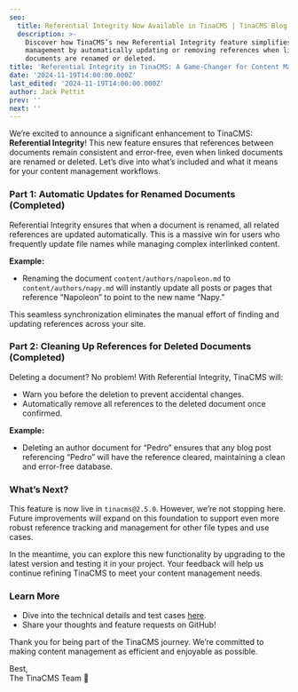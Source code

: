 ```yaml
---
seo:
  title: Referential Integrity Now Available in TinaCMS | TinaCMS Blog
  description: >-
    Discover how TinaCMS’s new Referential Integrity feature simplifies content
    management by automatically updating or removing references when linked
    documents are renamed or deleted.
title: 'Referential Integrity in TinaCMS: A Game-Changer for Content Management'
date: '2024-11-19T14:00:00.000Z'
last_edited: '2024-11-19T14:00:00.000Z'
author: Jack Pettit
prev: ''
next: ''
---
```


We’re excited to announce a significant enhancement to TinaCMS: **Referential Integrity**! This new feature ensures that references between documents remain consistent and error-free, even when linked documents are renamed or deleted. Let’s dive into what’s included and what it means for your content management workflows.

### Part 1: Automatic Updates for Renamed Documents (Completed)

Referential Integrity ensures that when a document is renamed, all related references are updated automatically. This is a massive win for users who frequently update file names while managing complex interlinked content.

**Example:**  
- Renaming the document `content/authors/napoleon.md` to `content/authors/napy.md` will instantly update all posts or pages that reference “Napoleon” to point to the new name “Napy.”

This seamless synchronization eliminates the manual effort of finding and updating references across your site.

### Part 2: Cleaning Up References for Deleted Documents (Completed)

Deleting a document? No problem! With Referential Integrity, TinaCMS will:
- Warn you before the deletion to prevent accidental changes.
- Automatically remove all references to the deleted document once confirmed.

**Example:**  
- Deleting an author document for “Pedro” ensures that any blog post referencing “Pedro” will have the reference cleared, maintaining a clean and error-free database.

### What’s Next?

This feature is now live in `tinacms@2.5.0`. However, we’re not stopping here. Future improvements will expand on this foundation to support even more robust reference tracking and management for other file types and use cases.

In the meantime, you can explore this new functionality by upgrading to the latest version and testing it in your project. Your feedback will help us continue refining TinaCMS to meet your content management needs.

### Learn More

- Dive into the technical details and test cases [here](https://github.com/tinacms/tinacms/pull/5218).
- Share your thoughts and feature requests on GitHub!

Thank you for being part of the TinaCMS journey. We’re committed to making content management as efficient and enjoyable as possible.

Best,  
The TinaCMS Team 🦙
